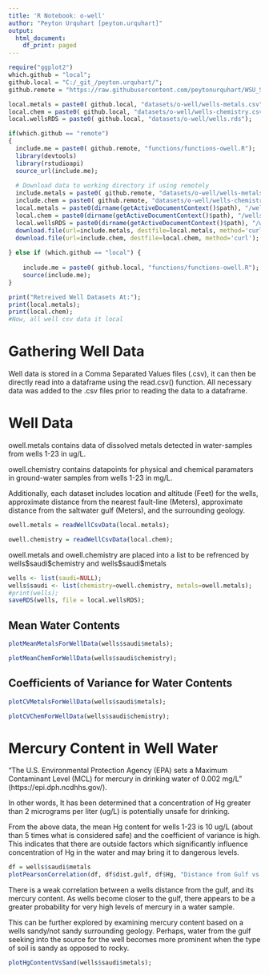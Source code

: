 ```yaml
---
title: 'R Notebook: o-well'
author: "Peyton Urquhart [peyton.urquhart]"
output:
  html_document:
    df_print: paged
---
```


```r
require("ggplot2")
which.github = "local";
github.local = "C:/_git_/peyton.urquhart/";
github.remote = "https://raw.githubusercontent.com/peytonurquhart/WSU_STAT_419/main/";

local.metals = paste0( github.local, "datasets/o-well/wells-metals.csv");
local.chem = paste0( github.local, "datasets/o-well/wells-chemistry.csv");
local.wellsRDS = paste0( github.local, "datasets/o-well/wells.rds");

if(which.github == "remote")
{
  include.me = paste0( github.remote, "functions/functions-owell.R");
  library(devtools)
  library(rstudioapi)
  source_url(include.me);
  
  # Download data to working directory if using remotely
  include.metals = paste0( github.remote, "datasets/o-well/wells-metals.csv");
  include.chem = paste0( github.remote, "datasets/o-well/wells-chemistry.csv");
  local.metals = paste0(dirname(getActiveDocumentContext()$path), "/wells-metals.csv")
  local.chem = paste0(dirname(getActiveDocumentContext()$path), "/wells-chemistry.csv");
  local.wellsRDS = paste0(dirname(getActiveDocumentContext()$path), "/wells.RDS");
  download.file(url=include.metals, destfile=local.metals, method='curl');
  download.file(url=include.chem, destfile=local.chem, method='curl');
  
} else if (which.github == "local") {
  
    include.me = paste0( github.local, "functions/functions-owell.R");
    source(include.me);
}

print("Retreived Well Datasets At:");
print(local.metals);
print(local.chem);
#Now, all well csv data it local
```

# Gathering Well Data
Well data is stored in a Comma Separated Values files (.csv), it can then be directly 
read into a dataframe using the read.csv() function.
All necessary data was added to the .csv files prior to reading the data to a dataframe.

# Well Data
owell.metals contains data of dissolved metals detected in water-samples from wells
1-23 in ug/L.

owell.chemistry contains datapoints for physical and chemical paramaters
in ground-water samples from wells 1-23 in mg/L.

Additionally, each dataset includes location and altitude (Feet) for the wells, 
approximate distance from the nearest fault-line (Meters), approximate distance 
from the saltwater gulf (Meters), and the surrounding geology.

```r
owell.metals = readWellCsvData(local.metals);
```

```r
owell.chemistry = readWellCsvData(local.chem);
```

owell.metals and owell.chemistry are placed into a list to be refrenced by
wells\$saudi\$chemistry and wells\$saudi\$metals
```r
wells <- list(saudi=NULL);
wells$saudi <- list(chemistry=owell.chemistry, metals=owell.metals);
#print(wells);
saveRDS(wells, file = local.wellsRDS);
```

## Mean Water Contents

```r
plotMeanMetalsForWellData(wells$saudi$metals);
```

```r
plotMeanChemForWellData(wells$saudi$chemistry);
```

## Coefficients of Variance for Water Contents

```r
plotCVMetalsForWellData(wells$saudi$metals);
```

```r
plotCVChemForWellData(wells$saudi$chemistry);
```


# Mercury Content in Well Water

"The U.S. Environmental Protection Agency (EPA) sets a Maximum Contaminant 
Level (MCL) for mercury in drinking water of 0.002 mg/L" (https://epi.dph.ncdhhs.gov/).

In other words, It has been determined that a concentration of Hg greater than
2 micrograms per liter (ug/L) is potentially unsafe for drinking.

From the above data, the mean Hg content for wells 1-23 is 10 ug/L (about than
5 times what is considered safe) and the coefficient of variance is high. This
indicates that there are outside factors which significantly influence concentration
of Hg in the water and may bring it to dangerous levels.



```r
df = wells$saudi$metals
plotPearsonCorrelation(df, df$dist.gulf, df$Hg, "Distance from Gulf vs Hg Content: Pearson Correlation", "Dist. Gulf (M)", "Hg (ug/L)");
```

There is a weak correlation between a wells distance from the gulf, and
its mercury content. As wells become closer to the gulf, there appears to be a 
greater probability for very high levels of mercury in a water sample.

This can be further explored by examining mercury content based on a wells
sandy/not sandy surrounding geology. Perhaps, water from the gulf seeking into
the source for the well becomes more prominent when the type of soil is sandy
as opposed to rocky.


```r
plotHgContentVsSand(wells$saudi$metals);
```














